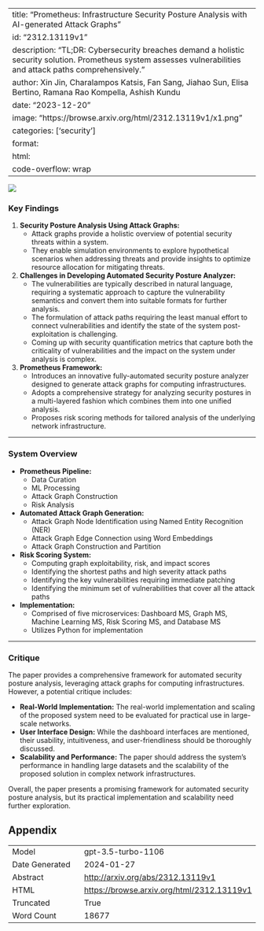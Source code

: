
---
title: "Prometheus: Infrastructure Security Posture Analysis with AI-generated Attack Graphs"
id: "2312.13119v1"
description: "TL;DR: Cybersecurity breaches demand a holistic security solution. Prometheus system assesses vulnerabilities and attack paths comprehensively."
author: Xin Jin, Charalampos Katsis, Fan Sang, Jiahao Sun, Elisa Bertino, Ramana Rao Kompella, Ashish Kundu
date: "2023-12-20"
image: "https://browse.arxiv.org/html/2312.13119v1/x1.png"
categories: ['security']
format:
  html:
    code-overflow: wrap
---

![](https://browse.arxiv.org/html/2312.13119v1/x1.png)

### Key Findings

1. **Security Posture Analysis Using Attack Graphs:**
   - Attack graphs provide a holistic overview of potential security threats within a system.
   - They enable simulation environments to explore hypothetical scenarios when addressing threats and provide insights to optimize resource allocation for mitigating threats.

2. **Challenges in Developing Automated Security Posture Analyzer:**
   - The vulnerabilities are typically described in natural language, requiring a systematic approach to capture the vulnerability semantics and convert them into suitable formats for further analysis.
   - The formulation of attack paths requiring the least manual effort to connect vulnerabilities and identify the state of the system post-exploitation is challenging.
   - Coming up with security quantification metrics that capture both the criticality of vulnerabilities and the impact on the system under analysis is complex.

3. **Prometheus Framework:**
   - Introduces an innovative fully-automated security posture analyzer designed to generate attack graphs for computing infrastructures.
   - Adopts a comprehensive strategy for analyzing security postures in a multi-layered fashion which combines them into one unified analysis.
   - Proposes risk scoring methods for tailored analysis of the underlying network infrastructure.

---

### System Overview

- **Prometheus Pipeline:**
  - Data Curation
  - ML Processing
  - Attack Graph Construction
  - Risk Analysis

- **Automated Attack Graph Generation:**
  - Attack Graph Node Identification using Named Entity Recognition (NER)
  - Attack Graph Edge Connection using Word Embeddings
  - Attack Graph Construction and Partition

- **Risk Scoring System:**
  - Computing graph exploitability, risk, and impact scores
  - Identifying the shortest paths and high severity attack paths
  - Identifying the key vulnerabilities requiring immediate patching
  - Identifying the minimum set of vulnerabilities that cover all the attack paths

- **Implementation:**
  - Comprised of five microservices: Dashboard MS, Graph MS, Machine Learning MS, Risk Scoring MS, and Database MS
  - Utilizes Python for implementation

---

### Critique

The paper provides a comprehensive framework for automated security posture analysis, leveraging attack graphs for computing infrastructures. However, a potential critique includes:

- **Real-World Implementation:** The real-world implementation and scaling of the proposed system need to be evaluated for practical use in large-scale networks.
- **User Interface Design:** While the dashboard interfaces are mentioned, their usability, intuitiveness, and user-friendliness should be thoroughly discussed.
- **Scalability and Performance:** The paper should address the system's performance in handling large datasets and the scalability of the proposed solution in complex network infrastructures.

Overall, the paper presents a promising framework for automated security posture analysis, but its practical implementation and scalability need further exploration.

## Appendix

|          |          |
|----------|----------|
| Model     | gpt-3.5-turbo-1106       |
| Date Generated     | 2024-01-27       |
| Abstract | [http://arxiv.org/abs/2312.13119v1](http://arxiv.org/abs/2312.13119v1)        |
| HTML     | [https://browse.arxiv.org/html/2312.13119v1](https://browse.arxiv.org/html/2312.13119v1)       |
| Truncated       | True       |
| Word Count       | 18677       |
